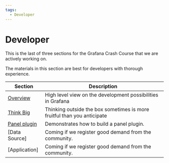 ```yaml
---
tags:
  - Developer
---
```


# Developer

This is the last of three sections for the Grafana Crash Course that we are actively working on.

The materials in this section are best for developers with thorough experience.

| Section                            | Description                                           |
| ---------------------------------- | ----------------------------------------------------- |
| [Overview](../developer/overview) | High level view on the development possibilities in Grafana|
| [Think Big](../developer/thinkbig) | Thinking outside the box sometimes is more fruitful than you anticipate|
| [Panel plugin](../developer/panel) | Demonstrates how to build a panel plugin.             |
| [Data Source]                      | Coming if we register good demand from the community. |
| [Application]                      | Coming if we register good demand from the community. |

